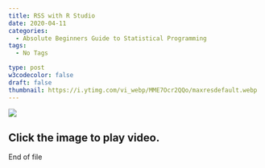 ```yaml
---
title: RSS with R Studio
date: 2020-04-11
categories:
  - Absolute Beginners Guide to Statistical Programming
tags:
  - No Tags

type: post
w3codecolor: false
draft: false
thumbnail: https://i.ytimg.com/vi_webp/MME7Ocr2QQo/maxresdefault.webp
---
```


<a href="https://www.youtube.com/watch?v=MME7Ocr2QQo">
<picture><img src="https://i.ytimg.com/vi_webp/MME7Ocr2QQo/maxresdefault.webp"></picture>
</a>



## Click the image to play video.


End of file

